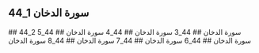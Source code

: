 ## 44_1 سورة الدخان
<YouTube videoId='nl9opZneye8' opts={opts} />
## 44_2 سورة الدخان
<YouTube videoId='AC5xaTcF1uU' opts={opts} />
## 44_3 سورة الدخان
<YouTube videoId='vhDe7vMQ-7Y' opts={opts} />
## 44_4 سورة الدخان
<YouTube videoId='_JYIepaRozo' opts={opts} />
## 44_5 سورة الدخان
<YouTube videoId='WjXArcfSc4A' opts={opts} />
## 44_6 سورة الدخان
<YouTube videoId='_InjbOsBBhI' opts={opts} />
## 44_7 سورة الدخان
<YouTube videoId='FU78lrTTscs' opts={opts} />
## 44_8 سورة الدخان
<YouTube videoId='46ZbrPrpt74' opts={opts} />
